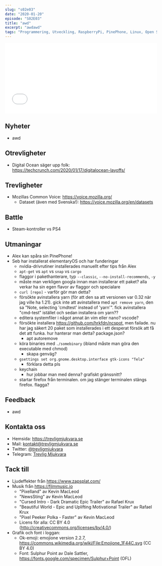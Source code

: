```yaml
---
slug: "s02e03"
date: "2020-01-20"
episode: "S02E03"
title: "awd"
excerpt: "awdawd"
tags: "Programmering, Utveckling, RaspberryPi, PinePhone, Linux, Open Source"
---
```



<!-- Går det inte att sätta några av dessa dynamiskt utifrån värdena på slugsen där uppe? -->

<SEO title="S02E03 - awd" />
<div style="width: 100%;">
  <iframe
    src="AWDAWDAWDAWDAWD"
    width="100%"
    height="232"
    frameborder="0"
    allowtransparency="true"
    allow="encrypted-media"
  ></iframe>
</div>

## Nyheter

- awd

## Otrevligheter

- Digital Ocean säger upp folk: https://techcrunch.com/2020/01/17/digitalocean-layoffs/

## Trevligheter

- Mozillas Common Voice: https://voice.mozilla.org/ 
  - Dataset (även med Svenska!): https://voice.mozilla.org/en/datasets

## Battle

- Steam-kontroller vs PS4

## Utmaningar

- Alex kan spåra sin PinePhone!
- Seb har installerat elementaryOS och har funderingar
  - nvidia-drivrutiner installerades manuellt efter tips från Alex
  - `apt-get` vs `apt` vs `snap` vs `cargo`
  - flaggor i pakethanterare, typ `--classic`, `--no-install-recommends`, `-y`
  - måste man verkligen googla innan man installerar ett paket? alla verkar ha sin egen flavor av flaggor och specialare
  - `curl [repo]` - varför gör man detta?
  - försökte avinstallera yarn (för att den sa att versionen var 0.32 när jag ville ha 1.21). gick inte att avinstallera med `apt remove yarn`, den sa "Note, selecting 'cmdtest' instead of 'yarn'". fick avinstallera "cmd-test" istället och sedan installera om yarn??
  - editera systemfiler i något annat än vim eller nano? vscode?
  - försökte installera https://github.com/hrkfdn/ncspot, men failade. nu har jag säkert 20 paket som installerades i ett desperat försök att få det att funka. hur hanterar man detta? package.json?
    - apt autoremove
  - köra binaries med `./somebinary` (ibland måste man göra den executable med chmod)
    - skapa genväg?
  - `gsettings set org.gnome.desktop.interface gtk-icons "Tela"`
    - förklara detta pls
  - keychain
    - hur jobbar man med denna? grafiskt gränssnitt?
  - startar firefox från terminalen. om jag stänger terminalen stängs firefox. flagga?

## Feedback

- awd

## Kontakta oss

- Hemsida: https://trevligmjukvara.se
- Mail: kontakt@trevligmjukvara.se
- Twitter: [@trevligmjukvara](https://twitter.com/trevligmjukvara)
- Telegram: [Trevlig Mjukvara](https://t.me/trevligmjukvara)

## Tack till

- Ljudeffekter från https://www.zapsplat.com/
- Musik från https://filmmusic.io
  - "Pixelland" av Kevin MacLeod
  - "NewsSting" av Kevin MacLeod
  - "Cursed Intro - Dark Dramatic Epic Trailer" av Rafael Krux
  - "Beautiful World - Epic and Uplifting Motivational Trailer" av Rafael Krux
  - "Pixel Peeker Polka - Faster" av Kevin MacLeod
  - Licens för alla: CC BY 4.0 (http://creativecommons.org/licenses/by/4.0/)
- Grafik och font i loggan:
  - Ok-emoji: emojione version 2.2.7, https://commons.wikimedia.org/wiki/File:Emojione_1F44C.svg (CC BY 4.0)
  - Font: Sulphur Point av Dale Sattler, https://fonts.google.com/specimen/Sulphur+Point (OFL)
